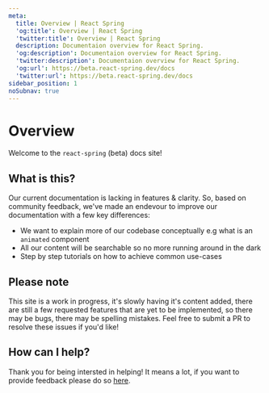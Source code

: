 ```yaml
---
meta:
  title: Overview | React Spring
  'og:title': Overview | React Spring
  'twitter:title': Overview | React Spring
  description: Documentaion overview for React Spring.
  'og:description': Documentaion overview for React Spring.
  'twitter:description': Documentaion overview for React Spring.
  'og:url': https://beta.react-spring.dev/docs
  'twitter:url': https://beta.react-spring.dev/docs
sidebar_position: 1
noSubnav: true
---
```


# Overview

Welcome to the `react-spring` (beta) docs site!


<NavigationGrid cols={2} tiles={NAV_TILES} />

## What is this?

Our current documentation is lacking in features & clarity. So, based on
community feedback, we've made an endevour to improve our documentation with a
few key differences:

- We want to explain more of our codebase conceptually e.g what is an `animated`
  component
- All our content will be searchable so no more running around in the dark
- Step by step tutorials on how to achieve common use-cases

## Please note

This site is a work in progress, it's slowly having it's content added, there
are still a few requested features that are yet to be implemented, so there may
be bugs, there may be spelling mistakes. Feel free to submit a PR to resolve
these issues if you'd like!

## How can I help?

Thank you for being intersted in helping! It means a lot, if you want to provide
feedback please do so <a href="https://github.com/pmndrs/react-spring/discussions/1931">here</a>.
